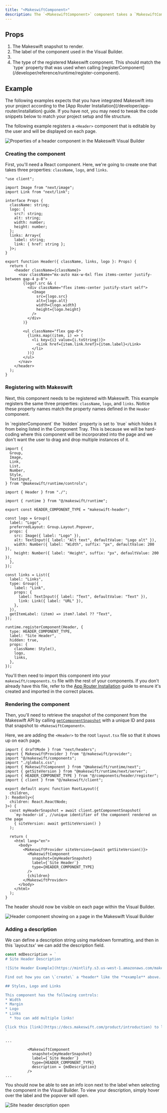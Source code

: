 ```yaml
---
title: "<MakeswiftComponent>"
description: The `<MakeswiftComponent>` component takes a `MakeswiftComponentSnapshot` (returned from calling [getComponentSnapshot](/developer/reference/client/get-component-snapshot)) and renders React elements using [components registered](/developer/reference/runtime/register-component) with the runtime.
---
```



## Props

1. <ParamField query="snapshot" type="MakeswiftComponentSnapshot" required>
     The Makeswift snapshot to render.
   </ParamField>
2. <ParamField query="label" type="string" required>
     The label of the component used in the Visual Builder.
   </ParamField>
3. <DescriptionParam />
4. <ParamField query="type" type="string" required>
     The type of the registered Makeswift component. This should match the
     `type` property that was used when calling
     [registerComponent](/developer/reference/runtime/register-component).
   </ParamField>

## Example

<Warning>
  The following examples expects that you have integrated Makeswift into your
  project according to the [App Router
  Installation](/developer/app-router/installation) guide. If you have not, you
  may need to tweak the code snippets below to match your project setup and file
  structure.
</Warning>

The following example registers a `<Header>` component that is editable by the user and will be displayed on each page.

<Frame>
  <img
    src="/images/developer/reference/makeswift-component/header-example.jpg"
    alt="Properties of a header component in the Makeswift Visual Builder"
  />
</Frame>

### Creating the component

First, you'll need a React component. Here, we're going to create one that takes three properties: `className`, `logo`, and `links`.

```tsx @/components/header/index.tsx
"use client";

import Image from "next/image";
import Link from "next/link";

interface Props {
  className: string;
  logo: {
    src?: string;
    alt: string;
    width: number;
    height: number;
  };
  links: Array<{
    label: string;
    link: { href: string };
  }>;
}

export function Header({ className, links, logo }: Props) {
  return (
    <header className={className}>
      <nav className="mx-auto max-w-6xl flex items-center justify-between gap-4 p-8">
        {logo?.src && (
          <div className="flex items-center justify-start self">
            <Image
              src={logo.src}
              alt={logo.alt}
              width={logo.width}
              height={logo.height}
            />
          </div>
        )}

        <ul className="flex gap-6">
          {links.map((item, i) => (
            <li key={i} value={i.toString()}>
              <Link href={item.link.href}>{item.label}</Link>
            </li>
          ))}
        </ul>
      </nav>
    </header>
  );
}
```

### Registering with Makeswift

Next, this component needs to be registered with Makeswift. This example registers the same three properties: `className`, `logo`, and `links`. Notice these property names match the property names defined in the `Header` component.

<Note>
  In `registerComponent` the `hidden` property is set to `true` which hides it
  from being listed in the Component Tray. This is because we will be
  hard-coding where this component will be incorporated into the page and we
  don't want the user to drag and drop multiple instances of it.
</Note>

```tsx @/components/header/register.ts
import {
  Group,
  Image,
  Link,
  List,
  Number,
  Style,
  TextInput,
} from "@makeswift/runtime/controls";

import { Header } from "./";

import { runtime } from "@/makeswift/runtime";

export const HEADER_COMPONENT_TYPE = "makeswift-header";

const logo = Group({
  label: "Logo",
  preferredLayout: Group.Layout.Popover,
  props: {
    src: Image({ label: "Logo" }),
    alt: TextInput({ label: "Alt text", defaultValue: "Logo alt" }),
    width: Number({ label: "Width", suffix: "px", defaultValue: 200 }),
    height: Number({ label: "Height", suffix: "px", defaultValue: 200 }),
  },
});

const links = List({
  label: "Links",
  type: Group({
    label: "Link",
    props: {
      label: TextInput({ label: "Text", defaultValue: "Text" }),
      link: Link({ label: "URL" }),
    },
  }),
  getItemLabel: (item) => item?.label ?? "Text",
});

runtime.registerComponent(Header, {
  type: HEADER_COMPONENT_TYPE,
  label: "Site Header",
  hidden: true,
  props: {
    className: Style(),
    logo,
    links,
  },
});
```

You'll then need to import this component into your `makeswift/components.ts` file with the rest of your components. If you don't already have this file, refer to the [App Router Installation](/developer/app-router/installation#register-components-with-makeswift) guide to ensure it's created and imported in the correct places.

### Rendering the component

Then, you'll need to retrieve the snapshot of the component from the Makeswift API by calling [`getComponentSnapshot`](/developer/reference/client/get-component-snapshot) with a unique ID and pass that snapshot to `<MakeswiftComponent>`.

Here, we are adding the `<Header>` to the root `layout.tsx` file so that it shows up on each page.

```tsx @/app/layout.tsx
import { draftMode } from "next/headers";
import { MakeswiftProvider } from "@/makeswift/provider";
import "@/makeswift/components";
import "./globals.css";
import { MakeswiftComponent } from "@makeswift/runtime/next";
import { getSiteVersion } from "@makeswift/runtime/next/server";
import { HEADER_COMPONENT_TYPE } from "@/components/header/register";
import { client } from "@/makeswift/client";

export default async function RootLayout({
  children,
}: Readonly<{
  children: React.ReactNode;
}>) {
  const myHeaderSnapshot = await client.getComponentSnapshot(
    `my-header-id`, //unique identifier of the component rendered on the page
    { siteVersion: await getSiteVersion() }
  );

  return (
    <html lang="en">
      <body>
        <MakeswiftProvider siteVersion={await getSiteVersion()}>
          <MakeswiftComponent
            snapshot={myHeaderSnapshot}
            label={`Site Header`}
            type={HEADER_COMPONENT_TYPE}
          />
          {children}
        </MakeswiftProvider>
      </body>
    </html>
  );
}
```

The header should now be visible on each page within the Visual Builder.

<Frame>
  <img
    src="/images/developer/reference/makeswift-component/header-finished.jpg"
    alt="Header component showing on a page in the Makeswift Visual Builder"
  />
</Frame>

### Adding a description

We can define a description string using markdown formatting, and then in this `layout.tsx' we can add the description field.

```typescript
const mdDescription = `
# Site Header Description

![Site Header Example](https://mintlify.s3.us-west-1.amazonaws.com/makeswift/images/developer/reference/makeswift-component/header-example.jpg)

Find out how you can \`create\` a *header* like the **example** above.

## Styles, Logo and Links

This component has the following controls:
* Width
* Margin
* Logo
* Links
  * You can add multiple links!

Click this [link](https://docs.makeswift.com/product/introduction) to learn more!
`
```

```tsx @/app/layout.tsx
...

          <MakeswiftComponent
            snapshot={myHeaderSnapshot}
            label={`Site Header`}
            type={HEADER_COMPONENT_TYPE}
            description = {mdDescription}
          />
...

```
You should now be able to see an info icon next to the label when selecting the component in the Visual Builder. To view your description, simply hover over the label and the popover will open.

<Frame>
  <img
    src="/images/developer/reference/makeswift-component/siteheaderopendesc.png"
    alt="Site header description open"
  />
</Frame>

